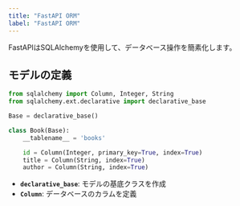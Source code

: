 ```yaml
---
title: "FastAPI ORM"
label: "FastAPI ORM"
---
```


FastAPIはSQLAlchemyを使用して、データベース操作を簡素化します。

## モデルの定義

```python
from sqlalchemy import Column, Integer, String
from sqlalchemy.ext.declarative import declarative_base

Base = declarative_base()

class Book(Base):
    __tablename__ = 'books'

    id = Column(Integer, primary_key=True, index=True)
    title = Column(String, index=True)
    author = Column(String, index=True)
```

- **`declarative_base`**: モデルの基底クラスを作成
- **`Column`**: データベースのカラムを定義
